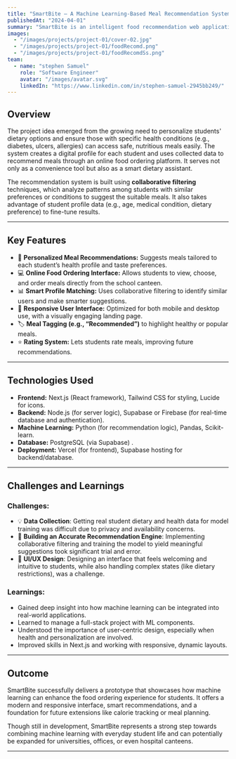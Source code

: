 ```yaml
---
title: "SmartBite – A Machine Learning-Based Meal Recommendation System for Students"
publishedAt: "2024-04-01"
summary: "SmartBite is an intelligent food recommendation web application designed specifically for students in a school environment. It leverages the power of machine learning to provide personalized meal suggestions based on students' dietary needs, preferences, and health conditions. The goal is to promote healthier eating habits while streamlining food ordering from the school canteen.."
images:
  - "/images/projects/project-01/cover-02.jpg"
  - "/images/projects/project-01/foodRecomd.png"
  - "/images/projects/project-01/foodRecomdSs.png"
team:
  - name: "stephen Samuel"
    role: "Software Engineer"
    avatar: "/images/avatar.svg"
    linkedIn: "https://www.linkedin.com/in/stephen-samuel-2945bb249/"
---
```


## **Overview**

The project idea emerged from the growing need to personalize students' dietary options and ensure those with specific health conditions (e.g., diabetes, ulcers, allergies) can access safe, nutritious meals easily. The system creates a digital profile for each student and uses collected data to recommend meals through an online food ordering platform. It serves not only as a convenience tool but also as a smart dietary assistant.

The recommendation system is built using **collaborative filtering** techniques, which analyze patterns among students with similar preferences or conditions to suggest the suitable meals. It also takes advantage of student profile data (e.g., age, medical condition, dietary preference) to fine-tune results.

---

## **Key Features**

- 🥗 **Personalized Meal Recommendations:** Suggests meals tailored to each student’s health profile and taste preferences.
- 💻 **Online Food Ordering Interface:** Allows students to view, choose, and order meals directly from the school canteen.
- 📊 **Smart Profile Matching:** Uses collaborative filtering to identify similar users and make smarter suggestions.
- 📱 **Responsive User Interface:** Optimized for both mobile and desktop use, with a visually engaging landing page.
- 🏷️ **Meal Tagging (e.g., “Recommended”)** to highlight healthy or popular meals.
- ⭐ **Rating System:** Lets students rate meals, improving future recommendations.

---

## **Technologies Used**

- **Frontend:** Next.js (React framework), Tailwind CSS for styling, Lucide for icons.
- **Backend:** Node.js (for server logic), Supabase or Firebase (for real-time database and authentication).
- **Machine Learning:** Python (for recommendation logic), Pandas, Scikit-learn.
- **Database:** PostgreSQL (via Supabase) .
- **Deployment:** Vercel (for frontend), Supabase hosting for backend/database.

---

## **Challenges and Learnings**

### **Challenges:**

- 💡 **Data Collection**: Getting real student dietary and health data for model training was difficult due to privacy and availability concerns.
- 🧠 **Building an Accurate Recommendation Engine**: Implementing collaborative filtering and training the model to yield meaningful suggestions took significant trial and error.
- 🎨 **UI/UX Design**: Designing an interface that feels welcoming and intuitive to students, while also handling complex states (like dietary restrictions), was a challenge.

### **Learnings:**

- Gained deep insight into how machine learning can be integrated into real-world applications.
- Learned to manage a full-stack project with ML components.
- Understood the importance of user-centric design, especially when health and personalization are involved.
- Improved skills in Next.js and working with responsive, dynamic layouts.

---

## **Outcome**

SmartBite successfully delivers a prototype that showcases how machine learning can enhance the food ordering experience for students. It offers a modern and responsive interface, smart recommendations, and a foundation for future extensions like calorie tracking or meal planning.

Though still in development, SmartBite represents a strong step towards combining machine learning with everyday student life and can potentially be expanded for universities, offices, or even hospital canteens.

---
